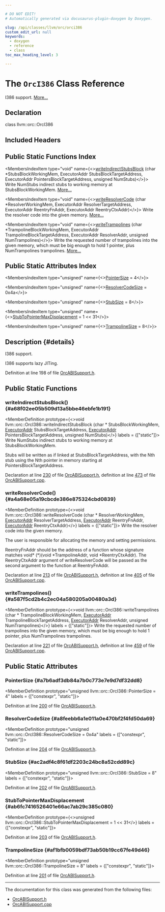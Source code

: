 ```yaml
---

# DO NOT EDIT!
# Automatically generated via docusaurus-plugin-doxygen by Doxygen.

slug: /api/classes/llvm/orc/orci386
custom_edit_url: null
keywords:
  - doxygen
  - reference
  - class
toc_max_heading_level: 3

---
```





# The `OrcI386` Class Reference

<DoxygenPage pluginConfig={pluginConfig}>

I386 support. <a href="#details">More...</a>

## Declaration

<CodeBlock>class llvm::orc::OrcI386</CodeBlock>

## Included Headers

<IncludesList>
<IncludesListItem
  filePath="llvm/ExecutionEngine/Orc/OrcABISupport.h"
  permalink="/docs/api/files/include/include/llvm/include/llvm/executionengine/include/llvm/executionengine/orc/orcabisupport-h"
  isLocal="true" />
</IncludesList>

## Public Static Functions Index

<MembersIndex>

<MembersIndexItem
  type="void"
  name={<><a href="#a68f02ee05b509d13a5bbe46ebfe1b191">writeIndirectStubsBlock</a> (char &#42;StubsBlockWorkingMem, ExecutorAddr StubsBlockTargetAddress, ExecutorAddr PointersBlockTargetAddress, unsigned NumStubs)</>}>
Write NumStubs indirect stubs to working memory at StubsBlockWorkingMem. <a href="#a68f02ee05b509d13a5bbe46ebfe1b191">More...</a>
</MembersIndexItem>

<MembersIndexItem
  type="void"
  name={<><a href="#a4a68e05a19cbcde386e875324cbd0839">writeResolverCode</a> (char &#42;ResolverWorkingMem, ExecutorAddr ResolverTargetAddress, ExecutorAddr ReentryFnAddr, ExecutorAddr ReentryCtxAddr)</>}>
Write the resolver code into the given memory. <a href="#a4a68e05a19cbcde386e875324cbd0839">More...</a>
</MembersIndexItem>

<MembersIndexItem
  type="void"
  name={<><a href="#a587f5cd2b4c2ec04a580205a00480a3d">writeTrampolines</a> (char &#42;TrampolineBlockWorkingMem, ExecutorAddr TrampolineBlockTargetAddress, ExecutorAddr ResolverAddr, unsigned NumTrampolines)</>}>
Write the requested number of trampolines into the given memory, which must be big enough to hold 1 pointer, plus NumTrampolines trampolines. <a href="#a587f5cd2b4c2ec04a580205a00480a3d">More...</a>
</MembersIndexItem>

</MembersIndex>

## Public Static Attributes Index

<MembersIndex>

<MembersIndexItem
  type="unsigned"
  name={<><a href="#a7b6adf3db84a7b0c773e7e9d7df32dd8">PointerSize</a> = 4</>}>
</MembersIndexItem>

<MembersIndexItem
  type="unsigned"
  name={<><a href="#a8feebb6a1e011a0e470bf2f4fd50da69">ResolverCodeSize</a> = 0x4a</>}>
</MembersIndexItem>

<MembersIndexItem
  type="unsigned"
  name={<><a href="#ac2adf4c8f61df2203c24bc8a52cdd89c">StubSize</a> = 8</>}>
</MembersIndexItem>

<MembersIndexItem
  type="unsigned"
  name={<><a href="#ab6fc7416526401e66ac7ab29c385c080">StubToPointerMaxDisplacement</a> = 1 &lt;&lt; 31</>}>
</MembersIndexItem>

<MembersIndexItem
  type="unsigned"
  name={<><a href="#af1bfb0059bdf73ab50b19cc67fe49d46">TrampolineSize</a> = 8</>}>
</MembersIndexItem>

</MembersIndex>

## Description {#details}

I386 support.

I386 supports lazy JITing.

Definition at line 198 of file <a href="/docs/api/files/include/include/llvm/include/llvm/executionengine/include/llvm/executionengine/orc/orcabisupport-h">OrcABISupport.h</a>.

<SectionDefinition>

## Public Static Functions

### writeIndirectStubsBlock() {#a68f02ee05b509d13a5bbe46ebfe1b191}

<MemberDefinition
  prototype={<>void llvm::orc::OrcI386::writeIndirectStubsBlock (char &#42; StubsBlockWorkingMem, <a href="/docs/api/classes/llvm/orc/executoraddr">ExecutorAddr</a> StubsBlockTargetAddress, <a href="/docs/api/classes/llvm/orc/executoraddr">ExecutorAddr</a> PointersBlockTargetAddress, unsigned NumStubs)</>}
  labels = {["static"]}>
Write NumStubs indirect stubs to working memory at StubsBlockWorkingMem.

Stubs will be written as if linked at StubsBlockTargetAddress, with the Nth stub using the Nth pointer in memory starting at PointersBlockTargetAddress.

Declaration at line <a href="/docs/api/files/include/include/llvm/include/llvm/executionengine/include/llvm/executionengine/orc/orcabisupport-h/#l00230">230</a> of file <a href="/docs/api/files/include/include/llvm/include/llvm/executionengine/include/llvm/executionengine/orc/orcabisupport-h">OrcABISupport.h</a>, definition at line <a href="/docs/api/files/lib/lib/executionengine/lib/executionengine/orc/orcabisupport-cpp/#l00473">473</a> of file <a href="/docs/api/files/lib/lib/executionengine/lib/executionengine/orc/orcabisupport-cpp">OrcABISupport.cpp</a>.
</MemberDefinition>

### writeResolverCode() {#a4a68e05a19cbcde386e875324cbd0839}

<MemberDefinition
  prototype={<>void llvm::orc::OrcI386::writeResolverCode (char &#42; ResolverWorkingMem, <a href="/docs/api/classes/llvm/orc/executoraddr">ExecutorAddr</a> ResolverTargetAddress, <a href="/docs/api/classes/llvm/orc/executoraddr">ExecutorAddr</a> ReentryFnAddr, <a href="/docs/api/classes/llvm/orc/executoraddr">ExecutorAddr</a> ReentryCtxAddr)</>}
  labels = {["static"]}>
Write the resolver code into the given memory.

The user is responsible for allocating the memory and setting permissions.

ReentryFnAddr should be the address of a function whose signature matches void&#42; (&#42;)(void &#42;TrampolineAddr, void &#42;ReentryCtxAddr). The ReentryCtxAddr argument of writeResolverCode will be passed as the second argument to the function at ReentryFnAddr.

Declaration at line <a href="/docs/api/files/include/include/llvm/include/llvm/executionengine/include/llvm/executionengine/orc/orcabisupport-h/#l00213">213</a> of file <a href="/docs/api/files/include/include/llvm/include/llvm/executionengine/include/llvm/executionengine/orc/orcabisupport-h">OrcABISupport.h</a>, definition at line <a href="/docs/api/files/lib/lib/executionengine/lib/executionengine/orc/orcabisupport-cpp/#l00405">405</a> of file <a href="/docs/api/files/lib/lib/executionengine/lib/executionengine/orc/orcabisupport-cpp">OrcABISupport.cpp</a>.
</MemberDefinition>

### writeTrampolines() {#a587f5cd2b4c2ec04a580205a00480a3d}

<MemberDefinition
  prototype={<>void llvm::orc::OrcI386::writeTrampolines (char &#42; TrampolineBlockWorkingMem, <a href="/docs/api/classes/llvm/orc/executoraddr">ExecutorAddr</a> TrampolineBlockTargetAddress, <a href="/docs/api/classes/llvm/orc/executoraddr">ExecutorAddr</a> ResolverAddr, unsigned NumTrampolines)</>}
  labels = {["static"]}>
Write the requested number of trampolines into the given memory, which must be big enough to hold 1 pointer, plus NumTrampolines trampolines.

Declaration at line <a href="/docs/api/files/include/include/llvm/include/llvm/executionengine/include/llvm/executionengine/orc/orcabisupport-h/#l00221">221</a> of file <a href="/docs/api/files/include/include/llvm/include/llvm/executionengine/include/llvm/executionengine/orc/orcabisupport-h">OrcABISupport.h</a>, definition at line <a href="/docs/api/files/lib/lib/executionengine/lib/executionengine/orc/orcabisupport-cpp/#l00459">459</a> of file <a href="/docs/api/files/lib/lib/executionengine/lib/executionengine/orc/orcabisupport-cpp">OrcABISupport.cpp</a>.
</MemberDefinition>

</SectionDefinition>

<SectionDefinition>

## Public Static Attributes

### PointerSize {#a7b6adf3db84a7b0c773e7e9d7df32dd8}

<MemberDefinition
  prototype="unsigned llvm::orc::OrcI386::PointerSize = 4"
  labels = {["constexpr", "static"]}>

Definition at line <a href="/docs/api/files/include/include/llvm/include/llvm/executionengine/include/llvm/executionengine/orc/orcabisupport-h/#l00200">200</a> of file <a href="/docs/api/files/include/include/llvm/include/llvm/executionengine/include/llvm/executionengine/orc/orcabisupport-h">OrcABISupport.h</a>.
</MemberDefinition>

### ResolverCodeSize {#a8feebb6a1e011a0e470bf2f4fd50da69}

<MemberDefinition
  prototype="unsigned llvm::orc::OrcI386::ResolverCodeSize = 0x4a"
  labels = {["constexpr", "static"]}>

Definition at line <a href="/docs/api/files/include/include/llvm/include/llvm/executionengine/include/llvm/executionengine/orc/orcabisupport-h/#l00204">204</a> of file <a href="/docs/api/files/include/include/llvm/include/llvm/executionengine/include/llvm/executionengine/orc/orcabisupport-h">OrcABISupport.h</a>.
</MemberDefinition>

### StubSize {#ac2adf4c8f61df2203c24bc8a52cdd89c}

<MemberDefinition
  prototype="unsigned llvm::orc::OrcI386::StubSize = 8"
  labels = {["constexpr", "static"]}>

Definition at line <a href="/docs/api/files/include/include/llvm/include/llvm/executionengine/include/llvm/executionengine/orc/orcabisupport-h/#l00202">202</a> of file <a href="/docs/api/files/include/include/llvm/include/llvm/executionengine/include/llvm/executionengine/orc/orcabisupport-h">OrcABISupport.h</a>.
</MemberDefinition>

### StubToPointerMaxDisplacement {#ab6fc7416526401e66ac7ab29c385c080}

<MemberDefinition
  prototype={<>unsigned llvm::orc::OrcI386::StubToPointerMaxDisplacement = 1 &lt;&lt; 31</>}
  labels = {["constexpr", "static"]}>

Definition at line <a href="/docs/api/files/include/include/llvm/include/llvm/executionengine/include/llvm/executionengine/orc/orcabisupport-h/#l00203">203</a> of file <a href="/docs/api/files/include/include/llvm/include/llvm/executionengine/include/llvm/executionengine/orc/orcabisupport-h">OrcABISupport.h</a>.
</MemberDefinition>

### TrampolineSize {#af1bfb0059bdf73ab50b19cc67fe49d46}

<MemberDefinition
  prototype="unsigned llvm::orc::OrcI386::TrampolineSize = 8"
  labels = {["constexpr", "static"]}>

Definition at line <a href="/docs/api/files/include/include/llvm/include/llvm/executionengine/include/llvm/executionengine/orc/orcabisupport-h/#l00201">201</a> of file <a href="/docs/api/files/include/include/llvm/include/llvm/executionengine/include/llvm/executionengine/orc/orcabisupport-h">OrcABISupport.h</a>.
</MemberDefinition>

</SectionDefinition>

<hr/>

The documentation for this class was generated from the following files:

<ul>
<li><a href="/docs/api/files/include/include/llvm/include/llvm/executionengine/include/llvm/executionengine/orc/orcabisupport-h">OrcABISupport.h</a></li>
<li><a href="/docs/api/files/lib/lib/executionengine/lib/executionengine/orc/orcabisupport-cpp">OrcABISupport.cpp</a></li>
</ul>

</DoxygenPage>
